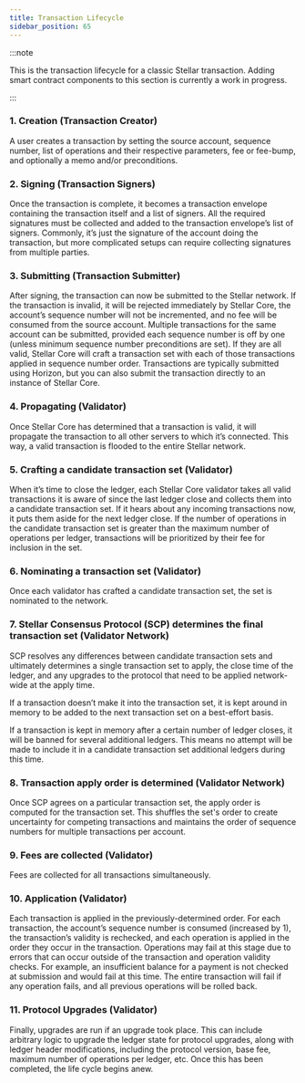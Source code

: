 ```yaml
---
title: Transaction Lifecycle
sidebar_position: 65
---
```


:::note

This is the transaction lifecycle for a classic Stellar transaction. Adding smart contract components to this section is currently a work in progress.

:::

### 1. Creation (Transaction Creator)

A user creates a transaction by setting the source account, sequence number, list of operations and their respective parameters, fee or fee-bump, and optionally a memo and/or preconditions.

### 2. Signing (Transaction Signers)

Once the transaction is complete, it becomes a transaction envelope containing the transaction itself and a list of signers. All the required signatures must be collected and added to the transaction envelope’s list of signers. Commonly, it’s just the signature of the account doing the transaction, but more complicated setups can require collecting signatures from multiple parties.

### 3. Submitting (Transaction Submitter)

After signing, the transaction can now be submitted to the Stellar network. If the transaction is invalid, it will be rejected immediately by Stellar Core, the account’s sequence number will not be incremented, and no fee will be consumed from the source account. Multiple transactions for the same account can be submitted, provided each sequence number is off by one (unless minimum sequence number preconditions are set). If they are all valid, Stellar Core will craft a transaction set with each of those transactions applied in sequence number order. Transactions are typically submitted using Horizon, but you can also submit the transaction directly to an instance of Stellar Core.

### 4. Propagating (Validator)

Once Stellar Core has determined that a transaction is valid, it will propagate the transaction to all other servers to which it’s connected. This way, a valid transaction is flooded to the entire Stellar network.

### 5. Crafting a candidate transaction set (Validator)

When it’s time to close the ledger, each Stellar Core validator takes all valid transactions it is aware of since the last ledger close and collects them into a candidate transaction set. If it hears about any incoming transactions now, it puts them aside for the next ledger close. If the number of operations in the candidate transaction set is greater than the maximum number of operations per ledger, transactions will be prioritized by their fee for inclusion in the set.

### 6. Nominating a transaction set (Validator)

Once each validator has crafted a candidate transaction set, the set is nominated to the network.

### 7. Stellar Consensus Protocol (SCP) determines the final transaction set (Validator Network)

SCP resolves any differences between candidate transaction sets and ultimately determines a single transaction set to apply, the close time of the ledger, and any upgrades to the protocol that need to be applied network-wide at the apply time.

If a transaction doesn’t make it into the transaction set, it is kept around in memory to be added to the next transaction set on a best-effort basis.

If a transaction is kept in memory after a certain number of ledger closes, it will be banned for several additional ledgers. This means no attempt will be made to include it in a candidate transaction set additional ledgers during this time.

### 8. Transaction apply order is determined (Validator Network)

Once SCP agrees on a particular transaction set, the apply order is computed for the transaction set. This shuffles the set's order to create uncertainty for competing transactions and maintains the order of sequence numbers for multiple transactions per account.

### 9. Fees are collected (Validator)

Fees are collected for all transactions simultaneously.

### 10. Application (Validator)

Each transaction is applied in the previously-determined order. For each transaction, the account’s sequence number is consumed (increased by 1), the transaction’s validity is rechecked, and each operation is applied in the order they occur in the transaction. Operations may fail at this stage due to errors that can occur outside of the transaction and operation validity checks. For example, an insufficient balance for a payment is not checked at submission and would fail at this time. The entire transaction will fail if any operation fails, and all previous operations will be rolled back.

### 11. Protocol Upgrades (Validator)

Finally, upgrades are run if an upgrade took place. This can include arbitrary logic to upgrade the ledger state for protocol upgrades, along with ledger header modifications, including the protocol version, base fee, maximum number of operations per ledger, etc. Once this has been completed, the life cycle begins anew.
